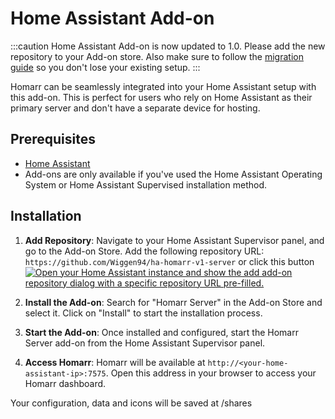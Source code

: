 # Home Assistant Add-on

:::caution
Home Assistant Add-on is now updated to 1.0. Please add the new repository to your Add-on store. Also make sure to follow the [migration guide](https://homarr.dev/blog/2025/01/19/migration-guide-1.0/) so you don't lose your existing setup.
:::

Homarr can be seamlessly integrated into your Home Assistant setup with this add-on. This is perfect for users who rely on Home Assistant as their primary server and don't have a separate device for hosting.

## Prerequisites

- [Home Assistant](https://www.home-assistant.io/getting-started/)
- Add-ons are only available if you've used the Home Assistant Operating System or Home Assistant Supervised installation method.

## Installation

1. **Add Repository**: Navigate to your Home Assistant Supervisor panel, and go to the Add-on Store. Add the following repository URL: `https://github.com/Wiggen94/ha-homarr-v1-server` or click this button
[![Open your Home Assistant instance and show the add add-on repository dialog with a specific repository URL pre-filled.](https://my.home-assistant.io/badges/supervisor_add_addon_repository.svg)](https://my.home-assistant.io/redirect/supervisor_add_addon_repository/?repository_url=https%3A%2F%2Fgithub.com%2FWiggen94%2Fha-homarr-v1-server)

2. **Install the Add-on**: Search for "Homarr Server" in the Add-on Store and select it. Click on "Install" to start the installation process.

3. **Start the Add-on**: Once installed and configured, start the Homarr Server add-on from the Home Assistant Supervisor panel.

4. **Access Homarr**: Homarr will be available at `http://<your-home-assistant-ip>:7575`. Open this address in your browser to access your Homarr dashboard.

Your configuration, data and icons will be saved at /shares
